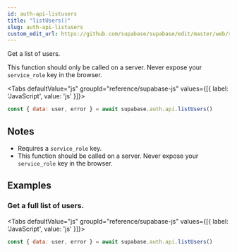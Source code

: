 ```yaml
---
id: auth-api-listusers
title: "listUsers()"
slug: auth-api-listusers
custom_edit_url: https://github.com/supabase/supabase/edit/master/web/spec/supabase.yml
---
```



Get a list of users.

This function should only be called on a server. Never expose your `service_role` key in the browser.

<Tabs
  defaultValue="js"
  groupId="reference/supabase-js"
  values={[{ label: 'JavaScript', value: 'js' }]}>

<TabItem value="js">

```js
const { data: user, error } = await supabase.auth.api.listUsers()
```


</TabItem>

</Tabs>





## Notes

- Requires a `service_role` key.
- This function should be called on a server. Never expose your `service_role` key in the browser.










## Examples

### Get a full list of users.



<Tabs
  defaultValue="js"
  groupId="reference/supabase-js"
  values={[{ label: 'JavaScript', value: 'js' }]}>

<TabItem value="js">

```js
const { data: user, error } = await supabase.auth.api.listUsers()
```


</TabItem>

</Tabs>